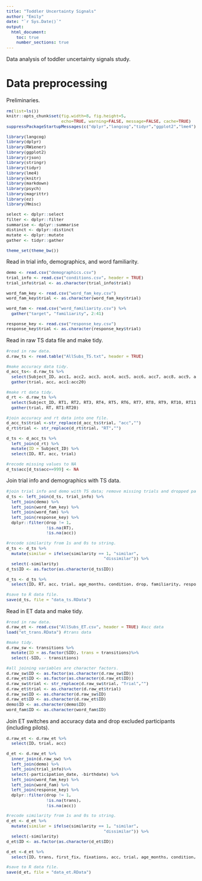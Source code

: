 ```yaml
---
title: "Toddler Uncertainty Signals"
author: "Emily"
date: "`r Sys.Date()`"
output: 
  html_document:
    toc: true
    number_sections: true
---
```


<style type="text/css">
body, td {
   font-size: 14px;
}
code {
  font-size: 11px;
}
pre {
  font-size: 11px;
}
</style>

Data analysis of toddler uncertainty signals study.

# Data preprocessing

Preliminaries.

```r
rm(list=ls())
knitr::opts_chunk$set(fig.width=8, fig.height=5, 
                      echo=TRUE, warning=FALSE, message=FALSE, cache=TRUE)
suppressPackageStartupMessages(c("dplyr","langcog","tidyr","ggplot2","lme4"))

library(langcog)
library(dplyr)
library(RWiener)
library(ggplot2)
library(rjson)
library(stringr)
library(tidyr)
library(lme4)
library(knitr)
library(markdown)
library(psych)
library(magrittr)
library(ez)
library(Hmisc)

select <- dplyr::select 
filter <- dplyr::filter 
summarise <- dplyr::summarise
distinct <- dplyr::distinct
mutate <- dplyr::mutate
gather <- tidyr::gather

theme_set(theme_bw())
```

Read in trial info, demographics, and word familiarity.

```r
demo <- read.csv("demographics.csv") 
trial_info <- read.csv("conditions.csv", header = TRUE)
trial_info$trial <- as.character(trial_info$trial)

word_fam_key <- read.csv("word_fam_key.csv")
word_fam_key$trial <- as.character(word_fam_key$trial)

word_fam <- read.csv("word_familiarity.csv") %>%
  gather("target", "familiarity", 2:41)

response_key <- read.csv("response_key.csv")
response_key$trial <- as.character(response_key$trial)
```

Read in raw TS data file and make tidy.

```r
#read in raw data.
d.raw_ts <- read.table("AllSubs_TS.txt", header = TRUE) 

#make accuracy data tidy.
d_acc_ts<- d.raw_ts %>%
  select(Subject_ID, acc1, acc2, acc3, acc4, acc5, acc6, acc7, acc8, acc9, acc10, acc11, acc12, acc13, acc14, acc15, acc16, acc17, acc18, acc19, acc20)%>%
  gather(trial, acc, acc1:acc20) 

#make rt data tidy.
d_rt <- d.raw_ts %>%
  select(Subject_ID, RT1, RT2, RT3, RT4, RT5, RT6, RT7, RT8, RT9, RT10, RT11, RT12, RT13, RT14, RT15, RT16, RT17, RT18, RT19, RT20) %>%
  gather(trial, RT, RT1:RT20) 

#join accuracy and rt data into one file.
d_acc_ts$trial <-str_replace(d_acc_ts$trial, "acc","")
d_rt$trial <- str_replace(d_rt$trial, "RT","")

d_ts <- d_acc_ts %>%
  left_join(d_rt) %>%
  mutate(ID = Subject_ID) %>%
  select(ID, RT, acc, trial)

#recode missing values to NA
d_ts$acc[d_ts$acc==999] <- NA
```

Join trial info and demographics with TS data.

```r
#join trial info and demo with TS data; remove missing trials and dropped participants
d_ts <- left_join(d_ts, trial_info) %>%
  left_join(demo) %>%
  left_join(word_fam_key) %>%
  left_join(word_fam) %>%
  left_join(response_key) %>%
  dplyr::filter(drop != 1, 
                !is.na(RT),
                !is.na(acc)) 

#recode similarity from 1s and 0s to string.
d_ts <- d_ts %>% 
  mutate(similar = ifelse(similarity == 1, "similar",
                                       "dissimilar")) %>%
  select(-similarity)
d_ts$ID <- as.factor(as.character(d_ts$ID))

d_ts <- d_ts %>%
  select(ID, RT, acc, trial, age_months, condition, drop, familiarity, response, similar)

#save to R data file.
save(d_ts, file = "data_ts.RData")
```

Read in ET data and make tidy.

```r
#read in raw data.
d.raw_et <- read.csv("AllSubs_ET.csv", header = TRUE) #acc data
load("et_trans.RData") #trans data

#make tidy.
d.raw_sw <- transitions %>%
  mutate(ID = as.factor(SID), trans = transitions)%>%
  select(-SID, - transitions) 

#all joining variables are character factors.
d.raw_sw$ID <- as.factor(as.character(d.raw_sw$ID))
d.raw_et$ID <- as.factor(as.character(d.raw_et$ID))
d.raw_sw$trial <- str_replace(d.raw_sw$trial, "Trial","")
d.raw_et$trial <- as.character(d.raw_et$trial)
d.raw_sw$ID <- as.character(d.raw_sw$ID)
d.raw_et$ID <- as.character(d.raw_et$ID)
demo$ID <- as.character(demo$ID)
word_fam$ID <- as.character(word_fam$ID)
```

Join ET switches and accuracy data and drop excluded participants (including pilots).

```r
d.raw_et <- d.raw_et %>%
  select(ID, trial, acc)

d_et <- d.raw_et %>%
  inner_join(d.raw_sw) %>%
  left_join(demo) %>%
  left_join(trial_info)%>%
  select(-participation_date, -birthdate) %>%
  left_join(word_fam_key) %>%
  left_join(word_fam) %>%
  left_join(response_key) %>%
  dplyr::filter(drop != 1, 
                !is.na(trans),
                !is.na(acc))

#recode similarity from 1s and 0s to string.
d_et <- d_et %>% 
  mutate(similar = ifelse(similarity == 1, "similar",
                                       "dissimilar")) %>%
  select(-similarity)
d_et$ID <- as.factor(as.character(d_et$ID))

d_et <-d_et %>%
  select(ID, trans, first_fix, fixations, acc, trial, age_months, condition, drop, familiarity, response, similar)

#save to R data file.
save(d_et, file = "data_et.RData")
```
